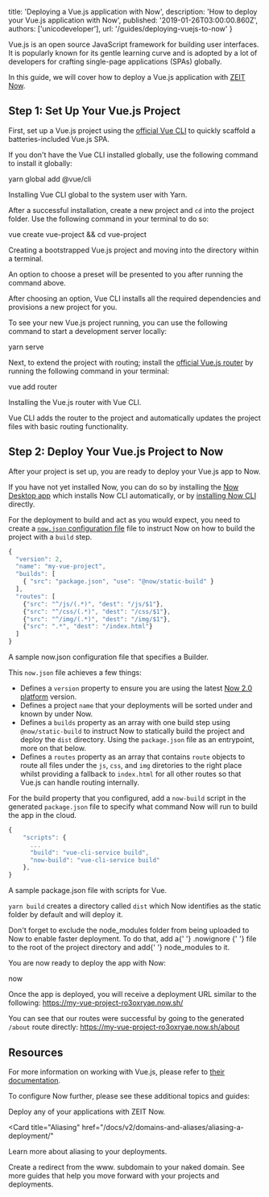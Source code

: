
  title: 'Deploying a Vue.js application with Now',
  description: 'How to deploy your Vue.js application with Now',
  published: '2019-01-26T03:00:00.860Z',
  authors: ['unicodeveloper'],
  url: '/guides/deploying-vuejs-to-now'
}

Vue.js is an open source JavaScript framework for building user interfaces. It is popularly known for its gentle learning curve and is adopted by a lot of developers for crafting single-page applications (SPAs) globally.

In this guide, we will cover how to deploy a Vue.js application with [ZEIT Now](/docs/v2).

## Step 1: Set Up Your Vue.js Project

First, set up a Vue.js project using the [official Vue CLI](https://cli.vuejs.org/guide/) to quickly scaffold a batteries-included Vue.js SPA.

If you don't have the Vue CLI installed globally, use the following command to install it globally:

<TerminalInput>yarn global add @vue/cli</TerminalInput>
<Caption>Installing Vue CLI global to the system user with <GenericLink href="https://yarnpkg.com">Yarn</GenericLink>.</Caption>

After a successful installation, create a new project and `cd` into the project folder. Use the following command in your terminal to do so:

<TerminalInput>vue create vue-project && cd vue-project</TerminalInput>
<Caption>Creating a bootstrapped Vue.js project and moving into the directory within a terminal.</Caption>

An option to choose a preset will be presented to you after running the command above.

After choosing an option, Vue CLI installs all the required dependencies and provisions a new project for you.

To see your new Vue.js project running, you can use the following command to start a development server locally:

<TerminalInput>yarn serve</TerminalInput>

Next, to extend the project with routing; install the [official Vue.js router](https://router.vuejs.org/) by running the following command in your terminal:

<TerminalInput>vue add router</TerminalInput>
<Caption>Installing the Vue.js router with Vue CLI.</Caption>

Vue CLI adds the router to the project and automatically updates the project files with basic routing functionality.

## Step 2: Deploy Your Vue.js Project to Now

After your project is set up, you are ready to deploy your Vue.js app to Now.

If you have not yet installed Now, you can do so by installing the [Now Desktop app](/docs/v2/getting-started/installation/#now-desktop) which installs Now CLI automatically, or by [installing Now CLI](/docs/v2/getting-started/installation/#now-cli) directly.

For the deployment to build and act as you would expect, you need to create a [`now.json` configuration file](https://zeit.co/docs/v2/deployments/configuration) file to instruct Now on how to build the project with a `build` step.

```js
{
  "version": 2,
  "name": "my-vue-project",
  "builds": [
    { "src": "package.json", "use": "@now/static-build" }
  ],
  "routes": [
    {"src": "^/js/(.*)", "dest": "/js/$1"},
    {"src": "^/css/(.*)", "dest": "/css/$1"},
    {"src": "^/img/(.*)", "dest": "/img/$1"},
    {"src": ".*", "dest": "/index.html"}
  ]
}
```

<Caption>
  A sample <InlineCode>now.json</InlineCode> configuration file that specifies a
  Builder.
</Caption>

This `now.json` file achieves a few things:

- Defines a `version` property to ensure you are using the latest [Now 2.0 platform](/docs/v2/platform/overview) version.
- Defines a project `name` that your deployments will be sorted under and known by under Now.
- Defines a `builds` property as an array with one build step using `@now/static-build` to instruct Now to statically build the project and deploy the `dist` directory. Using the `package.json` file as an entrypoint, more on that below.
- Defines a `routes` property as an array that contains `route` objects to route all files under the `js`, `css`, and `img` diretories to the right place whilst providing a fallback to `index.html` for all other routes so that Vue.js can handle routing internally.

For the build property that you configured, add a `now-build` script in the generated `package.json` file to specify what command Now will run to build the app in the cloud.

```js
{
    "scripts": {
      ...
      "build": "vue-cli-service build",
      "now-build": "vue-cli-service build"
    },
}
```

<Caption>
  A sample <InlineCode>package.json</InlineCode> file with scripts for Vue.
</Caption>

`yarn build` creates a directory called `dist` which Now identifies as the static folder by default and will deploy it.

<Note>
  Don't forget to exclude the <InlineCode>node_modules</InlineCode> folder from
  being uploaded to Now to enable faster deployment. To do that, add a{' '}
  <GenericLink href="/guides/prevent-uploading-sourcepaths-with-nowignore/">
    .nowignore
  </GenericLink>{' '}
  file to the root of the project directory and add{' '}
  <InlineCode>node_modules</InlineCode> to it.
</Note>

You are now ready to deploy the app with Now:

<TerminalInput>now</TerminalInput>

Once the app is deployed, you will receive a deployment URL similar to the following: https://my-vue-project-ro3oxryae.now.sh/

You can see that our routes were successful by going to the generated `/about` route directly: https://my-vue-project-ro3oxryae.now.sh/about

## Resources

For more information on working with Vue.js, please refer to [their documentation](https://vuejs.org/v2/guide/).

To configure Now further, please see these additional topics and guides:

<Card title="Deploying Basics" href="/docs/v2/deployments/basics">
  Deploy any of your applications with ZEIT Now.
</Card>

<Card
  title="Aliasing"
  href="/docs/v2/domains-and-aliases/aliasing-a-deployment/"
>
  Learn more about aliasing to your deployments.
</Card>

<Card title="www. Redirect" href="/guides/redirect-from-www">
  Create a redirect from the www. subdomain to your naked domain.
</Card>

<Card title="More Guides" href="/guides">
  See more guides that help you move forward with your projects and deployments.
</Card>

